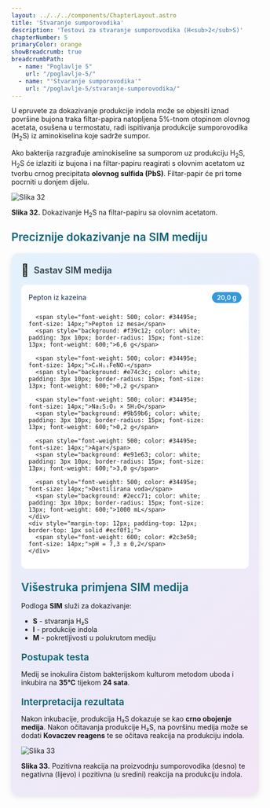 ```yaml
---
layout: ../../../components/ChapterLayout.astro
title: 'Stvaranje sumporovodika'
description: 'Testovi za stvaranje sumporovodika (H<sub>2</sub>S)'
chapterNumber: 5
primaryColor: orange
showBreadcrumb: true
breadcrumbPath:
  - name: "Poglavlje 5"
    url: "/poglavlje-5/"
  - name: "'Stvaranje sumporovodika'"
    url: "/poglavlje-5/stvaranje-sumporovodika/"
---
```



U epruvete za dokazivanje produkcije indola može se objesiti iznad površine bujona traka filtar-papira natopljena 5%-tnom otopinom olovnog acetata, osušena u termostatu, radi ispitivanja produkcije sumporovodika (H<sub>2</sub>S) iz aminokiselina koje sadrže sumpor.

Ako bakterija razgrađuje aminokiseline sa sumporom uz produkciju H<sub>2</sub>S, H<sub>2</sub>S će izlaziti iz bujona i na filtar-papiru reagirati s olovnim acetatom uz tvorbu crnog precipitata **olovnog sulfida (PbS)**. Filtar-papir će pri tome pocrniti u donjem dijelu.

![Slika 32](/images/slika32.jpg)

**Slika 32.** Dokazivanje H<sub>2</sub>S na filtar-papiru sa olovnim acetatom.

<h3 style="color: #096279; font-size: 1.4rem; font-weight: 600; margin: 1.5rem 0 1rem 0;">Preciznije dokazivanje na SIM mediju</h3>

<div style="max-width: 520px; background: linear-gradient(135deg, #e3f2fd 0%, #f3e5f5 100%); border-radius: 15px; padding: 20px; box-shadow: 0 4px 12px rgba(0,0,0,0.1); margin: 20px auto;">
  <div style="display: flex; align-items: center; margin-bottom: 15px;">
    <span style="font-size: 24px; margin-right: 10px;">🧫</span>
    <h3 style="margin: 0; color: #2c3e50; font-weight: 600; font-size: 18px;">Sastav SIM medija</h3>
  </div>
  <div style="background: white; border-radius: 10px; padding: 15px;">
    <div style="display: grid; grid-template-columns: minmax(0, 1fr) auto; gap: 8px 15px; align-items: center;">
      <span style="font-weight: 500; color: #34495e; font-size: 14px;">Pepton iz kazeina</span>
      <span style="background: #3498db; color: white; padding: 3px 10px; border-radius: 15px; font-size: 13px; font-weight: 600;">20,0 g</span>
      
      <span style="font-weight: 500; color: #34495e; font-size: 14px;">Pepton iz mesa</span>
      <span style="background: #f39c12; color: white; padding: 3px 10px; border-radius: 15px; font-size: 13px; font-weight: 600;">6,6 g</span>
      
      <span style="font-weight: 500; color: #34495e; font-size: 14px;">C₆H₁₁FeNO₇</span>
      <span style="background: #e74c3c; color: white; padding: 3px 10px; border-radius: 15px; font-size: 13px; font-weight: 600;">0,2 g</span>
      
      <span style="font-weight: 500; color: #34495e; font-size: 14px;">Na₂S₂O₃ × 5H₂O</span>
      <span style="background: #9b59b6; color: white; padding: 3px 10px; border-radius: 15px; font-size: 13px; font-weight: 600;">0,2 g</span>
      
      <span style="font-weight: 500; color: #34495e; font-size: 14px;">Agar</span>
      <span style="background: #e91e63; color: white; padding: 3px 10px; border-radius: 15px; font-size: 13px; font-weight: 600;">3,0 g</span>
      
      <span style="font-weight: 500; color: #34495e; font-size: 14px;">Destilirana voda</span>
      <span style="background: #2ecc71; color: white; padding: 3px 10px; border-radius: 15px; font-size: 13px; font-weight: 600;">1000 mL</span>
    </div>
    <div style="margin-top: 12px; padding-top: 12px; border-top: 1px solid #ecf0f1;">
      <span style="font-weight: 600; color: #2c3e50; font-size: 14px;">pH = 7,3 ± 0,2</span>
    </div>
  </div>
</div>

<h3 style="color: #096279; font-size: 1.4rem; font-weight: 600; margin: 1.5rem 0 1rem 0;">Višestruka primjena SIM medija</h3>

Podloga **SIM** služi za dokazivanje:
- **S** - stvaranja H₂S 
- **I** - produkcije indola
- **M** - pokretljivosti u polukrutom mediju

<h4 style="color: #096279; font-size: 1.2rem; font-weight: 600; margin: 1.2rem 0 0.8rem 0;">Postupak testa</h4>

Medij se inokulira čistom bakterijskom kulturom metodom uboda i inkubira na **35°C** tijekom **24 sata**.

<h4 style="color: #096279; font-size: 1.2rem; font-weight: 600; margin: 1.2rem 0 0.8rem 0;">Interpretacija rezultata</h4>

Nakon inkubacije, produkcija H₂S dokazuje se kao **crno obojenje medija**. Nakon očitavanja produkcije H₂S, na površinu medija može se dodati **Kovaczev reagens** te se očitava reakcija na produkciju indola.

![Slika 33](/images/slika33.jpg)

**Slika 33.** Pozitivna reakcija na proizvodnju sumporovodika (desno) te negativna (lijevo) i pozitivna (u sredini) reakcija na produkciju indola.
